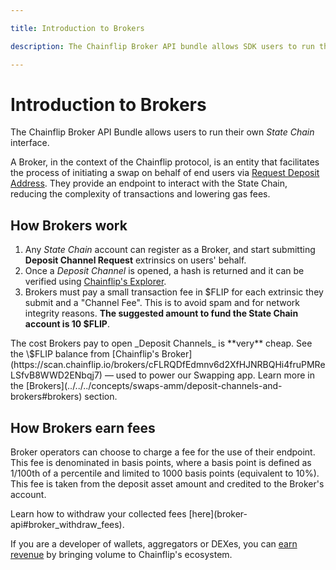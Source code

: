 ```yaml
---

title: Introduction to Brokers

description: The Chainflip Broker API bundle allows SDK users to run their own State Chain interface.

---
```



# Introduction to Brokers

The Chainflip Broker API Bundle allows users to run their own _State Chain_ interface.

A Broker, in the context of the Chainflip protocol, is an entity that facilitates the process of initiating a swap on behalf of end users via [Request Deposit Address](../javascript-sdk/swap-assets/request-deposit-address-v2.md "mention"). They provide an endpoint to interact with the State Chain, reducing the complexity of transactions and lowering gas fees.

## How Brokers work

1. Any _State Chain_ account can register as a Broker, and start submitting **Deposit Channel Request** extrinsics on users' behalf.
2. Once a _Deposit Channel_ is opened, a hash is returned and it can be verified using [Chainflip's Explorer](https://scan.chainflip.io/).
3. Brokers must pay a small transaction fee in \$FLIP for each extrinsic they submit and a "Channel Fee". This is to avoid spam and for network integrity reasons. **The suggested amount to fund the State Chain account is 10 \$FLIP**.

<Callout type="info">
  The cost Brokers pay to open _Deposit Channels_ is **very** cheap. See the \$FLIP balance from [Chainflip's Broker](https://scan.chainflip.io/brokers/cFLRQDfEdmnv6d2XfHJNRBQHi4fruPMReLSfvB8WWD2ENbqj7) — used to power our Swapping app.
</Callout>

<Callout type="info">
  Learn more in the
  [Brokers](../../../concepts/swaps-amm/deposit-channels-and-brokers#brokers)
  section.
</Callout>

## How Brokers earn fees

Broker operators can choose to charge a fee for the use of their endpoint. This fee is denominated in basis points, where a basis point is defined as 1/100th of a percentile and limited to 1000 basis points (equivalent to 10%). This fee is taken from the deposit asset amount and credited to the Broker's account.

<Callout type="info">
  Learn how to withdraw your collected fees [here](broker-api#broker_withdraw_fees).
</Callout>

If you are a developer of wallets, aggregators or DEXes, you can [earn revenue](../../../concepts/swaps-amm/deposit-channels-and-brokers#broker-fees) by bringing volume to Chainflip's ecosystem.

